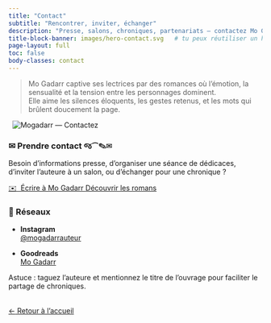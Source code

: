 ---
title: "Contact"
subtitle: "Rencontrer, inviter, échanger"
description: "Presse, salons, chroniques, partenariats — contactez Mo Gadarr."
title-block-banner: images/hero-contact.svg   # tu peux réutiliser un hero existant si besoin
page-layout: full
toc: false
body-classes: contact
---

<section class="intro-contact" markdown="1">
> Mo Gadarr captive ses lectrices par des romances où l’émotion, la sensualité et la tension entre les personnages dominent.  
> Elle aime les silences éloquents, les gestes retenus, et les mots qui brûlent doucement la page.
</section>

<section>
<div class="portrait-card">
  <img src="images/contact.png" alt="Mogadarr — Contactez">
</div>
</section>


::: {.contact-grid}

::: {.contact-card}
### ✉ Prendre contact જ⁀✎✉

Besoin d’informations presse, d’organiser une séance de dédicaces, d’inviter l’auteure à un salon, ou d’échanger pour une chronique ?

<div class="btn-row" style="justify-content:flex-start;">
<a class="btn btn-primary"
   href="mailto:mogadarr@gmail.com?subject=Contact%20site%20Mogadarr&body=Bonjour%20Mo%2C%0D%0A%0D%0AJe%20vous%20écris%20depuis%20votre%20site.%20Mon%20demande%20concernant%20...%0D%0A%0D%0AMerci%20et%20belle%20journée."
   role="button" aria-label="Envoyer un email">
  ✉️ &nbsp;Écrire à Mo Gadarr
</a>
<a class="btn btn-secondary" href="../romans/index.qmd" role="button" aria-label="Voir les romans">
  Découvrir les romans
</a>
</div>

:::

::: {.social-card}
### 🔗 Réseaux

- <i class="bi bi-instagram" aria-hidden="true"></i> **Instagram**  
  <a class="pill-link" href="https://www.instagram.com/mogadarrauteur/" target="_blank" rel="noopener"> @mogadarrauteur </a>

- <i class="bi bi-book" aria-hidden="true"></i> **Goodreads**  
  <a class="pill-link" href="https://www.goodreads.com/search?q=Mo%20Gadarr" target="_blank" rel="noopener"> Mo Gadarr </a>

<div class="hint" role="note">
Astuce&nbsp;: taguez l’auteure et mentionnez le titre de l’ouvrage pour faciliter le partage de chroniques.
</div>
:::

:::

<!-- Bouton retour (mobile-friendly) -->
<div class="back-home" style="margin-top:2rem;">
  <a href="index.qmd" class="btn-back" role="button" aria-label="Retour à l’accueil">
    <span class="arrow">←</span> Retour à l’accueil
  </a>
</div>

